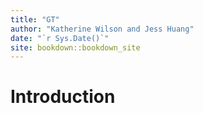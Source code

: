 ```yaml
--- 
title: "GT"
author: "Katherine Wilson and Jess Huang"
date: "`r Sys.Date()`"
site: bookdown::bookdown_site
---
```


# Introduction

